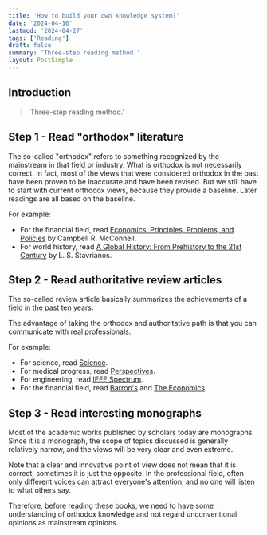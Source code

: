 ```yaml
---
title: 'How to build your own knowledge system?'
date: '2024-04-10'
lastmod: '2024-04-27'
tags: ['Reading']
draft: false
summary: 'Three-step reading method.'
layout: PostSimple
---
```


## Introduction

> 'Three-step reading method.'

<TOCInline toc={props.toc} exclude="Introduction" />

## Step 1 - Read "orthodox" literature

The so-called "orthodox" refers to something recognized by the mainstream in that field or industry. What is orthodox is not necessarily correct. In fact, most of the views that were considered orthodox in the past have been proven to be inaccurate and have been revised. But we still have to start with current orthodox views, because they provide a baseline. Later readings are all based on the baseline.

For example:

- For the financial field, read [Economics: Principles, Problems, and Policies](https://en.wikipedia.org/wiki/Economics:_Principles,_Problems,_and_Policies) by Campbell R. McConnell.
- For world history, read [A Global History: From Prehistory to the 21st Century](https://www.goodreads.com/en/book/show/3961415) by L. S. Stavrianos.

## Step 2 - Read authoritative review articles

The so-called review article basically summarizes the achievements of a field in the past ten years.

The advantage of taking the orthodox and authoritative path is that you can communicate with real professionals.

For example:

- For science, read [Science](https://www.sciencemag.org/).
- For medical progress, read [Perspectives](https://nam.edu/perspectives/).
- For engineering, read [IEEE Spectrum](https://spectrum.ieee.org/).
- For the financial field, read [Barron's](https://www.barrons.com/) and [The Economics](https://www.economist.com/).

## Step 3 - Read interesting monographs

Most of the academic works published by scholars today are monographs. Since it is a monograph, the scope of topics discussed is generally relatively narrow, and the views will be very clear and even extreme.

Note that a clear and innovative point of view does not mean that it is correct, sometimes it is just the opposite. In the professional field, often only different voices can attract everyone's attention, and no one will listen to what others say.

Therefore, before reading these books, we need to have some understanding of orthodox knowledge and not regard unconventional opinions as mainstream opinions.
